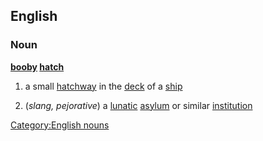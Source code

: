 ==English==
===Noun===
'''[[booby]] [[hatch]]'''
#{{nautical}} a small [[hatchway]] in the [[deck]] of a [[ship]]
#(''slang, pejorative'') a [[lunatic]] [[asylum]] or similar [[institution]]
[[Category:English nouns]]